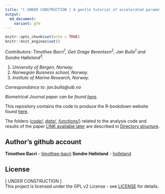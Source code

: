 ```yaml
---
title: "[ UNDER CONSTRUCTION ] A gentle tutorial of accelerated parameter and confidence interval estimation for Hidden Markov Models using Template Model Builder"
output:
  md_document:
    variant: gfm
---
```


<!-- Compile this into README.md with -->
<!-- rmarkdown::render("README.Rmd", md_document()) -->

```r
knitr::opts_chunk$set(echo = TRUE)
knitr::knit_engines$set()
```
*Contributors: Timothee Bacri<sup>1</sup>, Geir Drage Berentsen<sup>2</sup>, Jan Bulla<sup>1</sup> and Sondre Hølleland<sup>3</sup>.*

1) *University of Bergen, Norway.*
2) *Norwegian Buisness school, Norway.*
3) *Institute of Marine Research, Norway.*

  *Correspondance to: jan.bulla@uib.no*
 
 *Biometrical Journal paper can be found [here](https://www.nrk.no).*

This repository contains the code to produce the R-bookdown website found [here](https://timothee-bacri.github.io/HMM_with_TMB/).

The folders (*[code/](#code)*, *[data/](#data)*, *[functions/](#functions)*) related to the analysis code and results of the paper [LINK available later](https://www.nrk.no) are described in [Directory structure](#directory-structure).

## Author's github account

**Timothee Bacri** - [timothee-bacri](https://github.com/timothee-bacri)
**Sondre Hølleland** - [holleland](https://github.com/holleland)

## License

[ UNDER CONSTRUCTION ] \
This project is licensed under the GPL v2 License - see [LICENSE](LICENSE) for details.
